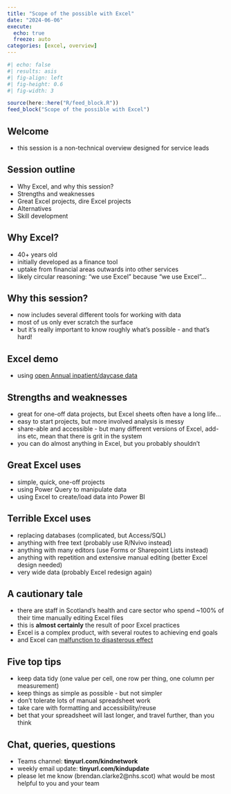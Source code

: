 ---
title: "Scope of the possible with Excel"
date: "2024-06-06"
execute: 
  echo: true
  freeze: auto
categories: [excel, overview]
---

```{r}
#| echo: false
#| results: asis
#| fig-align: left
#| fig-height: 0.6
#| fig-width: 3

source(here::here("R/feed_block.R"))
feed_block("Scope of the possible with Excel")
```


## Welcome

-   this session is a non-technical overview designed for service leads

## Session outline

-   Why Excel, and why this session?
-   Strengths and weaknesses
-   Great Excel projects, dire Excel projects
-   Alternatives
-   Skill development

## Why Excel?
- 40+ years old
- initially developed as a finance tool
- uptake from financial areas outwards into other services
- likely circular reasoning: "we use Excel" because "we use Excel"...

## Why this session?
- now includes several different tools for working with data
- most of us only ever scratch the surface
- but it's really important to know roughly what's possible - and that's hard!

## Excel demo

- using [open Annual inpatient/daycase data](https://www.opendata.nhs.scot/dataset/9e032286-e5bf-4eb0-837d-c0a05fe0d839/resource/32058e0a-0107-4035-891c-5c6a8571415a/download/inpatient_and_day_case_by_council_area_age_sex.csv)

## Strengths and weaknesses

-   great for one-off data projects, but Excel sheets often have a long life...
-   easy to start projects, but more involved analysis is messy
-   share-able and accessible - but many different versions of Excel, add-ins etc, mean that there is grit in the system
-   you can do almost anything in Excel, but you probably shouldn't

## Great Excel uses

-   simple, quick, one-off projects
-   using Power Query to manipulate data
-   using Excel to create/load data into Power BI

## Terrible Excel uses

-   replacing databases (complicated, but Access/SQL)
-   anything with free text (probably use R/Nvivo instead)
-   anything with many editors (use Forms or Sharepoint Lists instead)
-   anything with repetition and extensive manual editing (better Excel design needed)
-   very wide data (probably Excel redesign again)

## A cautionary tale

-   there are staff in Scotland's health and care sector who spend \~100% of their time manually editing Excel files
-   this is **almost certainly** the result of poor Excel practices
-   Excel is a complex product, with several routes to achieving end goals
-   and Excel can [malfunction to disasterous effect](https://www.bbc.co.uk/programmes/p0f2cytq)

## Five top tips

+ keep data tidy (one value per cell, one row per thing, one column per measurement)
+ keep things as simple as possible - but not simpler
+ don't tolerate lots of manual spreadsheet work
+ take care with formatting and accessibility/reuse
+ bet that your spreadsheet will last longer, and travel further, than you think

## Chat, queries, questions

- Teams channel: **tinyurl.com/kindnetwork**
- weekly email update: **tinyurl.com/kindupdate**
- please let me know (brendan.clarke2@nhs.scot) what would be most helpful to you and your team